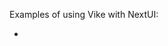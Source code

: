 
<CommunityNote url="https://nextui.org" />

Examples of using Vike with NextUI:
 - <Example timestamp="2023.12" repo="fabioricali/vike-nextui-example" />
